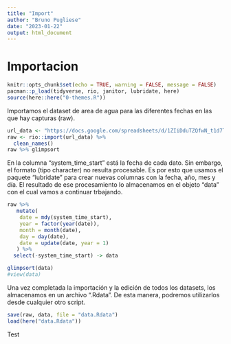 ```yaml
---
title: "Import"
author: "Bruno Pugliese"
date: "2023-01-22"
output: html_document
---
```


# Importacion {#import}


```r
knitr::opts_chunk$set(echo = TRUE, warning = FALSE, message = FALSE)
pacman::p_load(tidyverse, rio, janitor, lubridate, here)
source(here::here("0-themes.R"))
```


Importamos el dataset de area de agua para las diferentes fechas en las que hay capturas (raw).

```r
url_data <- "https://docs.google.com/spreadsheets/d/1ZIiDduTZQfwN_t1d7TBROpUNTvZWMF_1GFbI70nHAJs/edit#gid=348099017"
raw <- rio::import(url_data) %>% 
  clean_names()
raw %>% glimpsort
```


En la columna "system_time_start" está la fecha de cada dato. Sin embargo, el formato (tipo character) no resulta procesable. Es por  esto que usamos el paquete "lubridate" para crear nuevas columnas con la fecha, año, mes y día. 
El resultado de ese procesamiento lo almacenamos en el objeto "data" con el cual vamos a continuar trbajando.

```r
raw %>% 
   mutate(
    date = mdy(system_time_start),
    year = factor(year(date)),
    month = month(date),
    day = day(date),
    date = update(date, year = 1)
   ) %>%
  select(-system_time_start) -> data

glimpsort(data)  
#view(data)
```


Una vez completada la importación y la edición de todos los datasets, los almacenamos en un archivo ".Rdata". De esta manera, podremos utilizarlos desde cualquier otro script.

```r
save(raw, data, file = "data.Rdata")
load(here("data.Rdata"))
```
Test
